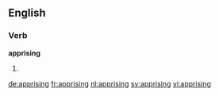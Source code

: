 ==English==

===Verb===
'''apprising'''

# {{present participle of|apprise}}

[[de:apprising]]
[[fr:apprising]]
[[nl:apprising]]
[[sv:apprising]]
[[vi:apprising]]